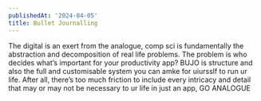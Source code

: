 ```yaml
---
publishedAt: '2024-04-05'
title: Bullet Journalling
---
```


The digital is an exert from the analogue, comp sci is fundamentally the abstraction and decomposition of real life problems. The problem is who decides what’s important for your productivity app? BUJO is structure and also the full and customisable system you can amke for uiursslf to run ur life. After all, there’s too much friction to include every intricacy and detail that may or may not be necessary to ur life in just an app, GO ANALOGUE
